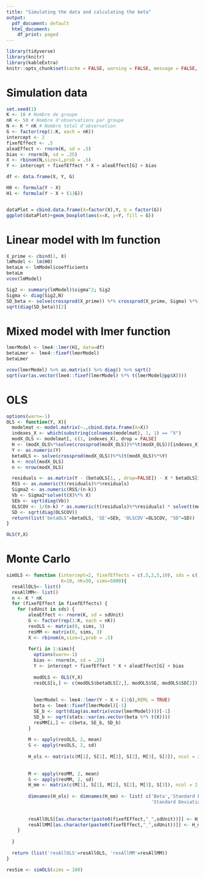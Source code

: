 ```yaml
---
title: "Simulating the data and calculating the beta"
output:
  pdf_document: default
  html_document:
    df_print: paged
---
```


```r
library(tidyverse)
library(knitr) 
library(kableExtra)
knitr::opts_chunk$set(cache = FALSE, warning = FALSE, message = FALSE, cache.lazy = FALSE)
```


# Simulation data
```r
set.seed(1)
K <- 10 # Nombre de groupe
nK <- 50 # Nombre d'observations par groupe
N <- K * nK # Nombre total d'observation
G <- factor(rep(1:K, each = nK))
intercept <- 2
fixefEffect <- .5
aleaEffect <- rnorm(K, sd = .5)
bias <- rnorm(N, sd = .25)
X <- rbinom(N,size=1,prob = .5)
Y <- intercept + fixefEffect * X + aleaEffect[G] + bias

df <- data.frame(X, Y, G)

H0 <- formula(Y ~ X)
H1 <- formula(Y ~ X + (1|G))


dataPlot = cbind.data.frame(X=factor(X),Y, G = factor(G))
ggplot(dataPlot)+geom_boxplot(aes(x=X, y=Y, fill = G))
```


# Linear model with lm function

```r
X_prime <- cbind(1, X)
lmModel <- lm(H0)
betaLm <- lmModel$coefficients
betaLm
vcov(lmModel) 

Sig2 <- summary(lmModel)$sigma^2; Sig2
Sigma <- diag(Sig2,N)
SD_beta <- solve(crossprod(X_prime)) %*% crossprod(X_prime, Sigma) %*% X_prime %*% solve(crossprod(X_prime))
sqrt(diag(SD_beta))[2]
```


# Mixed model with lmer function 

```r
lmerModel <- lme4::lmer(H1, data=df)
betaLmer <- lme4::fixef(lmerModel)
betaLmer

vcov(lmerModel) %>% as.matrix() %>% diag() %>% sqrt()
sqrt(var(as.vector(lme4::fixef(lmerModel) %*% t(lmerModel@pp$X))))
```



# OLS

```r
options(warn=-1)
OLS <- function(Y, X){
  modelmat <- model.matrix(~.,cbind.data.frame(X=X))
  indexes_X <- which(substring(colnames(modelmat), 1, 1) == "X")
  modX_OLS <- modelmat[, c(1, indexes_X), drop = FALSE]
  H <- (modX_OLS%*%solve(crossprod(modX_OLS))%*%t(modX_OLS))[indexes_X, , drop=FALSE]
  Y <- as.numeric(Y)
  betaOLS <- solve(crossprod(modX_OLS))%*%(t(modX_OLS)%*%Y)
  k <- ncol(modX_OLS)
  n <- nrow(modX_OLS)

  residuals <- as.matrix(Y - (betaOLS[1, , drop=FALSE]) - X * betaOLS[indexes_X, , drop=FALSE])   
  RSS <- as.numeric(t(residuals)%*%residuals)
  Sigma2 <- as.numeric(RSS/(n-k))
  Vb <- Sigma2*solve(t(X)%*% X)
  SEb <- sqrt(diag(Vb))
  OLSCOV <- 1/(n-k) * as.numeric(t(residuals)%*%residuals) * solve(t(modX_OLS)%*%modX_OLS)
  SD <- sqrt(diag(OLSCOV))
  return(list('betaOLS'=betaOLS, 'SE'=SEb, 'OLSCOV'=OLSCOV, "SD"=SD))
}

OLS(Y,X)

```



# Monte Carlo

```r
simOLS <- function (intercept=2, fixefEffects = c(.5,2,5,10), sds = c(.5,4,8,10),
                    K=10, nK=50, sims=5000){
  resAllOLS<- list()
  resAllMM<- list()
  n <- K * nK
  for (fixefEffect in fixefEffects) {
    for (sdUnit in sds) {
        aleaEffect <- rnorm(K, sd = sdUnit)
        G <- factor(rep(1:K, each = nK))
        resOLS <- matrix(0, sims, 3)
        resMM <- matrix(0, sims, 3)
        X <- rbinom(n,size=1,prob = .5)
        
        for(i in 1:sims){
          options(warn=-1)
          bias <- rnorm(n, sd = .25)
          Y <- intercept + fixefEffect * X + aleaEffect[G] + bias
          
          modOLS <- OLS(Y,X)
          resOLS[i,] <- c(modOLS$betaOLS[2,], modOLS$SE, modOLS$SD[2])
          
          
          lmerModel <- lme4::lmer(Y ~ X + (1|G),REML = TRUE)
          beta <- lme4::fixef(lmerModel)[-1]
          SE_b <- sqrt(diag(as.matrix(vcov(lmerModel))))[-1]
          SD_b <- sqrt(stats::var(as.vector(beta %*% t(X))))
          resMM[i,] <- c(beta, SE_b, SD_b)
        }
        
        M <- apply(resOLS, 2, mean)
        S <- apply(resOLS, 2, sd)
        
        H_ols <- matrix(c(M[1], S[1], M[2], S[2], M[3], S[3]), ncol = 2, byrow = TRUE)
        
      
        M <- apply(resMM, 2, mean)
        S <- apply(resMM, 2, sd)
        H_mm <- matrix(c(M[1], S[1], M[2], S[2], M[3], S[3]), ncol = 2, byrow = TRUE)
      
        dimnames(H_ols) <- dimnames(H_mm) <- list( c('Beta','Standard Error', 
                                                     'Standard Deviation'), c('mean', 'se'))
        
        
        resAllOLS[[as.character(paste0(fixefEffect,"_",sdUnit))]] <- H_ols
        resAllMM[[as.character(paste0(fixefEffect,"_",sdUnit))]] <- H_mm
    }
   
  }
  
  return (list('resAllOLS'=resAllOLS, 'resAllMM'=resAllMM))
}

resSim <- simOLS(sims = 100)
```



\begin{table}[ht]
\centering
\begin{tabular}{@{\extracolsep{4pt}}llcccccccccccc}
\toprule   
{} & {} & {} & \multicolumn{2}{c}{$\boldsymbol{\Sigma = 0.5}$}  & \multicolumn{2}{c}{$\boldsymbol{\Sigma = 4}$} & \multicolumn{2}{c}{$\boldsymbol{\Sigma = 8}$} & \multicolumn{2}{c}{$\boldsymbol{\Sigma = 10}$}\\
 
 \cmidrule{4-5} 
 \cmidrule{6-7} 
 \cmidrule{8-9} 
 \cmidrule{10-11} 
 $\boldsymbol{\beta}$&Model&Estimate & $\mu$ & $SE$ & $\mu$ & $SE$ & $\mu$ & $SE$ & $\mu$ & $SE$  \\ 
\midrule
&\\
$\boldsymbol{\beta = 0.5}$&OLS& $\boldsymbol{\hat\beta}$ & `r round(resSim$resAllOLS[[1]][1,1], 3)` & `r round(resSim$resAllOLS[[1]][1,2], 3)` & `r round(resSim$resAllOLS[[2]][1,1], 3)` &  `r round(resSim$resAllOLS[[2]][1,2], 3)` & `r round(resSim$resAllOLS[[3]][1,1], 3)` & `r round(resSim$resAllOLS[[3]][1,2], 3)`& `r round(resSim$resAllOLS[[4]][1,1], 3)` & `r round(resSim$resAllOLS[[4]][1,2], 3)`\\ 

  & & $\boldsymbol{SE(\hat\beta)}$ & `r round(resSim$resAllOLS[[1]][2,1], 3)` & `r round(resSim$resAllOLS[[1]][2,2], 3)` & `r round(resSim$resAllOLS[[2]][2,1], 3)` &  `r round(resSim$resAllOLS[[2]][2,2], 3)` & `r round(resSim$resAllOLS[[3]][2,1], 3)` & `r round(resSim$resAllOLS[[3]][2,2], 3)`& `r round(resSim$resAllOLS[[4]][2,1], 3)` & `r round(resSim$resAllOLS[[4]][2,2], 3)`\\ 
  
  & & $\boldsymbol{SD(\hat\beta)}$ & `r round(resSim$resAllOLS[[1]][3,1], 3)` & `r round(resSim$resAllOLS[[1]][3,2], 3)` & `r round(resSim$resAllOLS[[2]][3,1], 3)` &  `r round(resSim$resAllOLS[[2]][3,2], 3)` & `r round(resSim$resAllOLS[[3]][3,1], 3)` & `r round(resSim$resAllOLS[[3]][3,2], 3)`& `r round(resSim$resAllOLS[[4]][3,1], 3)` & `r round(resSim$resAllOLS[[4]][3,2], 3)`\\
 
 \\
 
 & MM & $\boldsymbol{\hat\beta}$ & `r round(resSim$resAllMM[[1]][1,1], 3)` & `r round(resSim$resAllMM[[1]][1,2], 3)` & `r round(resSim$resAllMM[[2]][1,1], 3)` &  `r round(resSim$resAllMM[[2]][1,2], 3)` & `r round(resSim$resAllMM[[3]][1,1], 3)` & `r round(resSim$resAllMM[[3]][1,2], 3)`& `r round(resSim$resAllMM[[4]][1,1], 3)` & `r round(resSim$resAllMM[[4]][1,2], 3)`\\ 

  & & $\boldsymbol{SE(\hat\beta)}$ & `r round(resSim$resAllMM[[1]][2,1], 3)` & `r round(resSim$resAllMM[[1]][2,2], 3)` & `r round(resSim$resAllMM[[2]][2,1], 3)` &  `r round(resSim$resAllMM[[2]][2,2], 3)` & `r round(resSim$resAllMM[[3]][2,1], 3)` & `r round(resSim$resAllMM[[3]][2,2], 3)`& `r round(resSim$resAllMM[[4]][2,1], 3)` & `r round(resSim$resAllMM[[4]][2,2], 3)`\\ 
  
 & & $\boldsymbol{SD(\hat\beta)}$ & `r round(resSim$resAllMM[[1]][3,1], 3)` & `r round(resSim$resAllMM[[1]][3,2], 3)` & `r round(resSim$resAllMM[[2]][3,1], 3)` &  `r round(resSim$resAllMM[[2]][3,2], 3)` & `r round(resSim$resAllMM[[3]][3,1], 3)` & `r round(resSim$resAllMM[[3]][3,2], 3)`& `r round(resSim$resAllMM[[4]][3,1], 3)` & `r round(resSim$resAllMM[[4]][3,2], 3)`\\
  
  \hline
&\\

$\boldsymbol{\beta = 2}$  & OLS & $\boldsymbol{\hat\beta}$ & `r round(resSim$resAllOLS[[5]][1,1], 3)` & `r round(resSim$resAllOLS[[5]][1,2], 3)` & `r round(resSim$resAllOLS[[6]][1,1], 3)` &  `r round(resSim$resAllOLS[[6]][1,2], 3)` & `r round(resSim$resAllOLS[[7]][1,1], 3)` & `r round(resSim$resAllOLS[[7]][1,2], 3)`& `r round(resSim$resAllOLS[[8]][1,1], 3)` & `r round(resSim$resAllOLS[[8]][1,2], 3)`\\ 

  && $\boldsymbol{SE(\hat\beta)}$ & `r round(resSim$resAllOLS[[5]][2,1], 3)` & `r round(resSim$resAllOLS[[5]][2,2], 3)` & `r round(resSim$resAllOLS[[6]][2,1], 3)` &  `r round(resSim$resAllOLS[[6]][2,2], 3)` & `r round(resSim$resAllOLS[[7]][2,1], 3)` & `r round(resSim$resAllOLS[[7]][2,2], 3)`& `r round(resSim$resAllOLS[[8]][2,1], 3)` & `r round(resSim$resAllOLS[[8]][2,2], 3)`\\ 
  
  && $\boldsymbol{SD(\hat\beta)}$ & `r round(resSim$resAllOLS[[5]][3,1], 3)` & `r round(resSim$resAllOLS[[5]][3,2], 3)` & `r round(resSim$resAllOLS[[6]][3,1], 3)` &  `r round(resSim$resAllOLS[[6]][3,2], 3)` & `r round(resSim$resAllOLS[[7]][3,1], 3)` & `r round(resSim$resAllOLS[[7]][3,2], 3)`& `r round(resSim$resAllOLS[[8]][3,1], 3)` & `r round(resSim$resAllOLS[[8]][3,2], 3)`\\ 
  
 \\ 
  
 &  MM & $\boldsymbol{\hat\beta}$ & `r round(resSim$resAllMM[[5]][1,1], 3)` & `r round(resSim$resAllMM[[5]][1,2], 3)` & `r round(resSim$resAllMM[[6]][1,1], 3)` &  `r round(resSim$resAllMM[[6]][1,2], 3)` & `r round(resSim$resAllMM[[7]][1,1], 3)` & `r round(resSim$resAllMM[[7]][1,2], 3)`& `r round(resSim$resAllMM[[8]][1,1], 3)` & `r round(resSim$resAllMM[[8]][1,2], 3)`\\ 

  && $\boldsymbol{SE(\hat\beta)}$ & `r round(resSim$resAllMM[[5]][2,1], 3)` & `r round(resSim$resAllMM[[5]][2,2], 3)` & `r round(resSim$resAllMM[[6]][2,1], 3)` &  `r round(resSim$resAllMM[[6]][2,2], 3)` & `r round(resSim$resAllMM[[7]][2,1], 3)` & `r round(resSim$resAllMM[[7]][2,2], 3)`& `r round(resSim$resAllMM[[8]][2,1], 3)` & `r round(resSim$resAllMM[[8]][2,2], 3)`\\ 
  
  && $\boldsymbol{SD(\hat\beta)}$ & `r round(resSim$resAllMM[[5]][3,1], 3)` & `r round(resSim$resAllMM[[5]][3,2], 3)` & `r round(resSim$resAllMM[[6]][3,1], 3)` &  `r round(resSim$resAllMM[[6]][3,2], 3)` & `r round(resSim$resAllMM[[7]][3,1], 3)` & `r round(resSim$resAllMM[[7]][3,2], 3)`& `r round(resSim$resAllMM[[8]][3,1], 3)` & `r round(resSim$resAllMM[[8]][3,2], 3)`\\
  
  \hline
&\\
$\boldsymbol{\beta = 5}$  & OLS & $\boldsymbol{\hat\beta}$ &  `r round(resSim$resAllOLS[[9]][1,1], 3)` & `r round(resSim$resAllOLS[[9]][1,2], 3)` & `r round(resSim$resAllOLS[[10]][1,1], 3)` &  `r round(resSim$resAllOLS[[10]][1,2], 3)` & `r round(resSim$resAllOLS[[11]][1,1], 3)` & `r round(resSim$resAllOLS[[11]][1,2], 3)`& `r round(resSim$resAllOLS[[12]][1,1], 3)` & `r round(resSim$resAllOLS[[12]][1,2], 3)`\\ 

&  & $\boldsymbol{SE(\hat\beta)}$ & `r round(resSim$resAllOLS[[9]][2,1], 3)` & `r round(resSim$resAllOLS[[9]][2,2], 3)` & `r round(resSim$resAllOLS[[10]][2,1], 3)` &  `r round(resSim$resAllOLS[[10]][2,2], 3)` & `r round(resSim$resAllOLS[[11]][2,1], 3)` & `r round(resSim$resAllOLS[[11]][2,2], 3)`& `r round(resSim$resAllOLS[[12]][2,1], 3)` & `r round(resSim$resAllOLS[[12]][2,2], 3)`\\ 
  
 & & $\boldsymbol{SD(\hat\beta)}$ & `r round(resSim$resAllOLS[[9]][3,1], 3)` & `r round(resSim$resAllOLS[[9]][3,2], 3)` & `r round(resSim$resAllOLS[[10]][3,1], 3)` &  `r round(resSim$resAllOLS[[10]][3,2], 3)` & `r round(resSim$resAllOLS[[11]][3,1], 3)` & `r round(resSim$resAllOLS[[11]][3,2], 3)`& `r round(resSim$resAllOLS[[12]][3,1], 3)` & `r round(resSim$resAllOLS[[12]][3,2], 3)`\\ 
  
  \\
 & MM & $\boldsymbol{\hat\beta}$ &  `r round(resSim$resAllMM[[9]][1,1], 3)` & `r round(resSim$resAllMM[[9]][1,2], 3)` & `r round(resSim$resAllMM[[10]][1,1], 3)` &  `r round(resSim$resAllMM[[10]][1,2], 3)` & `r round(resSim$resAllMM[[11]][1,1], 3)` & `r round(resSim$resAllMM[[11]][1,2], 3)`& `r round(resSim$resAllMM[[12]][1,1], 3)` & `r round(resSim$resAllMM[[12]][1,2], 3)`\\ 

&  & $\boldsymbol{SE(\hat\beta)}$ & `r round(resSim$resAllMM[[9]][2,1], 3)` & `r round(resSim$resAllMM[[9]][2,2], 3)` & `r round(resSim$resAllMM[[10]][2,1], 3)` &  `r round(resSim$resAllMM[[10]][2,2], 3)` & `r round(resSim$resAllMM[[11]][2,1], 3)` & `r round(resSim$resAllMM[[11]][2,2], 3)`& `r round(resSim$resAllMM[[12]][2,1], 3)` & `r round(resSim$resAllMM[[12]][2,2], 3)`\\ 
  
 & & $\boldsymbol{SD(\hat\beta)}$ & `r round(resSim$resAllMM[[9]][3,1], 3)` & `r round(resSim$resAllMM[[9]][3,2], 3)` & `r round(resSim$resAllMM[[10]][3,1], 3)` &  `r round(resSim$resAllMM[[10]][3,2], 3)` & `r round(resSim$resAllMM[[11]][3,1], 3)` & `r round(resSim$resAllMM[[11]][3,2], 3)`& `r round(resSim$resAllMM[[12]][3,1], 3)` & `r round(resSim$resAllMM[[12]][3,2], 3)`\\
  
  \hline
&\\
$\boldsymbol{\beta = 10}$  & OLS & $\boldsymbol{\hat\beta}$ & `r round(resSim$resAllOLS[[13]][1,1], 3)` & `r round(resSim$resAllOLS[[13]][1,2], 3)` & `r round(resSim$resAllOLS[[14]][1,1], 3)` &  `r round(resSim$resAllOLS[[14]][1,2], 3)` & `r round(resSim$resAllOLS[[15]][1,1], 3)` & `r round(resSim$resAllOLS[[15]][1,2], 3)`& `r round(resSim$resAllOLS[[16]][1,1], 3)` & `r round(resSim$resAllOLS[[16]][1,2], 3)`\\ 

  && $\boldsymbol{SE(\hat\beta)}$ & `r round(resSim$resAllOLS[[13]][2,1], 3)` & `r round(resSim$resAllOLS[[13]][2,2], 3)` & `r round(resSim$resAllOLS[[14]][2,1], 3)` &  `r round(resSim$resAllOLS[[14]][2,2], 3)` & `r round(resSim$resAllOLS[[15]][2,1], 3)` & `r round(resSim$resAllOLS[[15]][2,2], 3)`& `r round(resSim$resAllOLS[[16]][2,1], 3)` & `r round(resSim$resAllOLS[[16]][2,2], 3)`\\ 
  
&& $\boldsymbol{SD(\hat\beta)}$ & `r round(resSim$resAllOLS[[13]][3,1], 3)` & `r round(resSim$resAllOLS[[13]][3,2], 3)` & `r round(resSim$resAllOLS[[14]][3,1], 3)` &  `r round(resSim$resAllOLS[[14]][3,2], 3)` & `r round(resSim$resAllOLS[[15]][3,1], 3)` & `r round(resSim$resAllOLS[[15]][3,2], 3)`& `r round(resSim$resAllOLS[[16]][3,1], 3)` & `r round(resSim$resAllOLS[[16]][3,2], 3)`\\

 \\
 &  MM & $\boldsymbol{\hat\beta}$ &  `r round(resSim$resAllMM[[13]][1,1], 3)` & `r round(resSim$resAllMM[[13]][1,2], 3)` & `r round(resSim$resAllMM[[14]][1,1], 3)` &  `r round(resSim$resAllMM[[14]][1,2], 3)` & `r round(resSim$resAllMM[[15]][1,1], 3)` & `r round(resSim$resAllMM[[15]][1,2], 3)`& `r round(resSim$resAllMM[[16]][1,1], 3)` & `r round(resSim$resAllMM[[16]][1,2], 3)`\\ 

  && $\boldsymbol{SE(\hat\beta)}$ & `r round(resSim$resAllMM[[13]][2,1], 3)` & `r round(resSim$resAllMM[[13]][2,2], 3)` & `r round(resSim$resAllMM[[14]][2,1], 3)` &  `r round(resSim$resAllMM[[14]][2,2], 3)` & `r round(resSim$resAllMM[[15]][2,1], 3)` & `r round(resSim$resAllMM[[15]][2,2], 3)`& `r round(resSim$resAllMM[[16]][2,1], 3)` & `r round(resSim$resAllMM[[16]][2,2], 3)`\\ 
  
&& $\boldsymbol{SD(\hat\beta)}$ & `r round(resSim$resAllMM[[13]][3,1], 3)` & `r round(resSim$resAllMM[[13]][3,2], 3)` & `r round(resSim$resAllMM[[14]][3,1], 3)` &  `r round(resSim$resAllMM[[14]][3,2], 3)` & `r round(resSim$resAllMM[[15]][3,1], 3)` & `r round(resSim$resAllMM[[15]][3,2], 3)`& `r round(resSim$resAllMM[[16]][3,1], 3)` & `r round(resSim$resAllMM[[16]][3,2], 3)`\\
  
&\\
\bottomrule
\end{tabular}
\caption{OLS and Mixed Model estimates with 100 Monte-Carlo replicates} 
\end{table}




